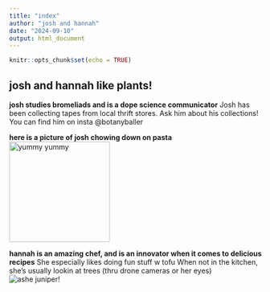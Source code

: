 ```yaml
---
title: "index"
author: "josh and hannah"
date: "2024-09-10"
output: html_document
---
```


```r
knitr::opts_chunk$set(echo = TRUE)
```

## josh and hannah like plants!

**josh studies bromeliads and is a dope science communicator**
Josh has been collecting tapes from local thrift stores. Ask him about his collections!
You can find him on insta @botanyballer

**here is a picture of josh chowing down on pasta**
<img src="joshblock1.jpeg" alt="yummy yummy" width="200"/>

**hannah is an amazing chef, and is an innovator when it comes to delicious recipes**
She especially likes doing fun stuff w tofu
When not in the kitchen, she's usually lookin at trees (thru drone cameras or her eyes)
![ashe juniper!](/Users/hannahzonnevylle/Desktop/field_pics/IMG_2168.jpg)




